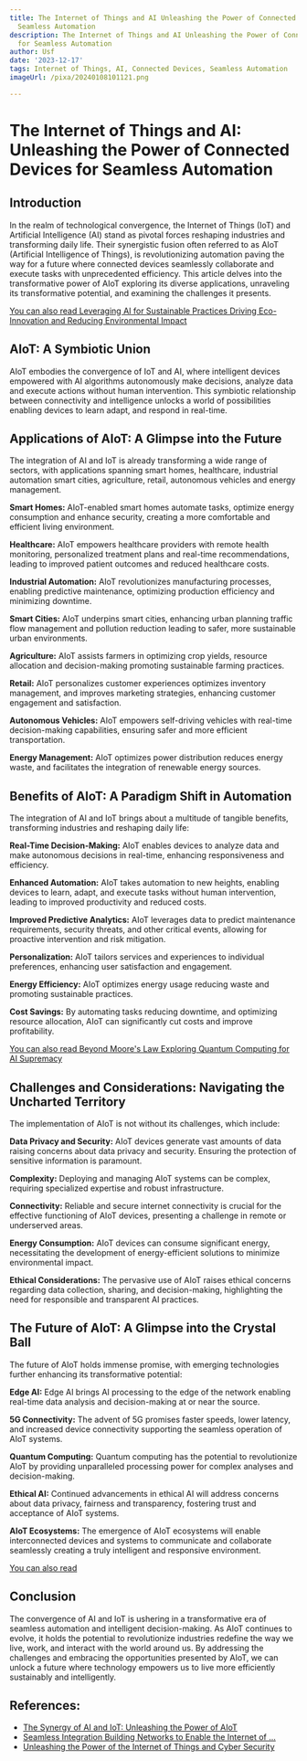 ```yaml
---
title: The Internet of Things and AI Unleashing the Power of Connected Devices for
  Seamless Automation
description: The Internet of Things and AI Unleashing the Power of Connected Devices
  for Seamless Automation
author: Usf
date: '2023-12-17'
tags: Internet of Things, AI, Connected Devices, Seamless Automation
imageUrl: /pixa/20240108101121.png

---
```

# The Internet of  Things and AI: Unleashing the Power of Connected Devices for Seamless Automation

## Introduction
In the realm of technological convergence, the Internet of Things (IoT)  and  Artificial Intelligence (AI) stand as pivotal forces reshaping industries and transforming daily life. Their synergistic fusion often referred to as  AIoT (Artificial Intelligence of Things), is revolutionizing automation paving  the way  for  a future where connected devices seamlessly collaborate and execute tasks with unprecedented efficiency. This article delves  into  the transformative  power  of AIoT exploring its diverse applications, unraveling its  transformative potential, and examining  the challenges it presents.

[You  can also read Leveraging AI for Sustainable Practices Driving Eco-Innovation and Reducing Environmental Impact](Leveraging%20AI%20for%20Sustainable%20Practices%20Driving%20Eco-Innovation%20and%20Reducing%20Environmental%20Impact)


## AIoT: A Symbiotic Union
AIoT embodies the convergence  of IoT and AI, where intelligent devices empowered  with AI algorithms  autonomously make decisions, analyze data  and  execute actions without human intervention. This symbiotic relationship between connectivity and intelligence unlocks a world of possibilities enabling devices to learn adapt, and respond  in real-time.

## Applications of AIoT: A Glimpse into the Future
The integration of AI and IoT is already transforming a wide range  of sectors, with applications spanning smart homes, healthcare,  industrial automation smart cities, agriculture, retail, autonomous  vehicles and  energy management.

**Smart Homes:** AIoT-enabled smart homes automate tasks, optimize  energy  consumption and enhance security, creating a more comfortable and efficient living environment.

**Healthcare:** AIoT empowers healthcare  providers with remote health monitoring, personalized treatment plans and real-time recommendations, leading to improved patient outcomes and reduced healthcare costs.

**Industrial Automation:** AIoT revolutionizes manufacturing processes, enabling predictive maintenance, optimizing production efficiency and minimizing downtime.

**Smart Cities:** AIoT  underpins smart cities, enhancing urban planning  traffic flow management and pollution reduction leading to safer, more sustainable urban environments.

**Agriculture:** AIoT assists farmers in  optimizing crop yields, resource allocation and  decision-making promoting sustainable farming practices.

**Retail:** AIoT personalizes customer experiences optimizes  inventory management, and improves marketing strategies, enhancing customer engagement and satisfaction.

**Autonomous Vehicles:** AIoT empowers self-driving vehicles with real-time  decision-making capabilities, ensuring safer  and  more efficient  transportation.

**Energy Management:** AIoT optimizes power distribution reduces energy waste,  and facilitates the integration of renewable energy sources.

## Benefits of AIoT: A Paradigm Shift in Automation
The integration of AI and IoT brings  about a multitude of tangible benefits, transforming industries and reshaping daily  life:

**Real-Time Decision-Making:** AIoT enables devices  to analyze data and  make  autonomous decisions in real-time, enhancing responsiveness and efficiency.

**Enhanced  Automation:** AIoT takes automation to new heights,  enabling devices to learn, adapt, and execute tasks without human intervention, leading to improved  productivity and reduced  costs.

**Improved Predictive Analytics:** AIoT leverages data to predict maintenance requirements, security threats, and other critical events, allowing for proactive intervention  and risk mitigation.

**Personalization:** AIoT tailors services and experiences to individual preferences, enhancing user  satisfaction and engagement.

**Energy Efficiency:** AIoT optimizes energy usage reducing  waste and promoting sustainable practices.

**Cost Savings:** By automating tasks reducing downtime, and optimizing resource allocation,  AIoT  can significantly cut costs and improve profitability.

[You can also read Beyond Moore's Law Exploring Quantum Computing for AI Supremacy](Beyond%20Moore%27s%20Law%20Exploring%20Quantum%20Computing%20for%20AI%20Supremacy)


## Challenges  and Considerations: Navigating the Uncharted Territory
The implementation of AIoT is not without  its challenges, which include:

**Data Privacy and Security:** AIoT devices generate vast amounts of data raising concerns about data privacy and security. Ensuring the protection of  sensitive information is paramount.

**Complexity:** Deploying and  managing AIoT systems can be complex, requiring specialized expertise and robust infrastructure.

**Connectivity:** Reliable and secure internet connectivity is  crucial for the effective functioning of AIoT devices, presenting a challenge in  remote or underserved areas.

**Energy Consumption:**  AIoT devices can  consume significant  energy, necessitating the development of energy-efficient solutions to minimize environmental impact.

**Ethical Considerations:** The pervasive  use of AIoT raises ethical concerns regarding data collection, sharing, and decision-making, highlighting the need for responsible and transparent AI practices.

## The Future of AIoT: A Glimpse into the  Crystal Ball
The  future of  AIoT holds immense promise, with emerging technologies further enhancing its  transformative potential:

**Edge AI:** Edge AI brings AI processing to the edge of the network enabling real-time data analysis  and decision-making at  or near the source.

**5G Connectivity:** The advent  of 5G promises faster speeds, lower latency, and increased device connectivity supporting the seamless operation of AIoT systems.

**Quantum Computing:**  Quantum computing has the potential to revolutionize AIoT by providing  unparalleled processing power  for  complex analyses and decision-making.

**Ethical AI:** Continued advancements  in ethical AI will address concerns about data privacy, fairness and transparency, fostering trust and acceptance of AIoT systems.

**AIoT Ecosystems:** The emergence of AIoT ecosystems  will enable interconnected devices and systems to communicate and collaborate seamlessly creating  a truly intelligent and responsive environment.

[You can also read ]()


## Conclusion
The convergence of AI  and IoT is ushering in a transformative era of seamless automation and intelligent decision-making. As AIoT continues to evolve, it holds  the potential  to revolutionize industries redefine  the way we live, work, and  interact with the world around us. By addressing the challenges and embracing the opportunities presented by AIoT, we can unlock a future where technology empowers us to live more efficiently sustainably and intelligently.

## References:
- [The Synergy of AI and IoT: Unleashing the Power of AIoT](https://iotbusinessnews.com/2023/11/06/11522-the-synergy-of-ai-and-iot-unleashing-the-power-of-aiot/)
- [Seamless Integration Building Networks to Enable the Internet of ...](https://utilitiesone.com/seamless-integration-building-networks-to-enable-the-internet-of-everything)
- [Unleashing the Power of the Internet of Things and Cyber Security](https://thehackernews.com/2023/10/unleashing-power-of-internet-of-things.html)
